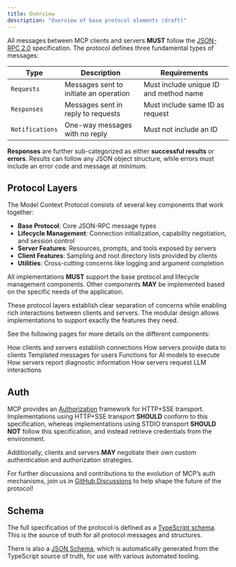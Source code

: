 ```yaml
---
title: Overview
description: "Overview of base protocol elements (draft)"
---
```



All messages between MCP clients and servers **MUST** follow the
[JSON-RPC 2.0](https://www.jsonrpc.org/specification) specification. The protocol defines
three fundamental types of messages:

| Type            | Description                            | Requirements                           |
| --------------- | -------------------------------------- | -------------------------------------- |
| `Requests`      | Messages sent to initiate an operation | Must include unique ID and method name |
| `Responses`     | Messages sent in reply to requests     | Must include same ID as request        |
| `Notifications` | One-way messages with no reply         | Must not include an ID                 |

**Responses** are further sub-categorized as either **successful results** or **errors**.
Results can follow any JSON object structure, while errors must include an error code and
message at minimum.

## Protocol Layers

The Model Context Protocol consists of several key components that work together:

- **Base Protocol**: Core JSON-RPC message types
- **Lifecycle Management**: Connection initialization, capability negotiation, and
  session control
- **Server Features**: Resources, prompts, and tools exposed by servers
- **Client Features**: Sampling and root directory lists provided by clients
- **Utilities**: Cross-cutting concerns like logging and argument completion

All implementations **MUST** support the base protocol and lifecycle management
components. Other components **MAY** be implemented based on the specific needs of the
application.

These protocol layers establish clear separation of concerns while enabling rich
interactions between clients and servers. The modular design allows implementations to
support exactly the features they need.

See the following pages for more details on the different components:

<CardGroup cols={3}>
  <Card title="Lifecycle" icon="arrows-rotate" href="/specification/draft/basic/lifecycle">
    How clients and servers establish connections
  </Card>
  <Card title="Resources" icon="file" href="/specification/draft/server/resources">
    How servers provide data to clients
  </Card>
  <Card title="Prompts" icon="comments" href="/specification/draft/server/prompts">
    Templated messages for users
  </Card>
  <Card title="Tools" icon="screwdriver-wrench" href="/specification/draft/server/tools">
    Functions for AI models to execute
  </Card>
  <Card title="Logging" icon="clipboard" href="/specification/draft/server/utilities/logging">
    How servers report diagnostic information
  </Card>
  <Card title="Sampling" icon="code" href="/specification/draft/client/sampling">
    How servers request LLM interactions
  </Card>
</CardGroup>

## Auth

MCP provides an [Authorization](/specification/draft/basic/authorization)
framework for HTTP+SSE transport. Implementations using HTTP+SSE transport **SHOULD**
conform to this specification, whereas implementations using STDIO transport **SHOULD
NOT** follow this specification, and instead retrieve credentials from the environment.

Additionally, clients and servers **MAY** negotiate their own custom authentication and
authorization strategies.

For further discussions and contributions to the evolution of MCP’s auth mechanisms, join
us in
[GitHub Discussions](https://github.com/modelcontextprotocol/specification/discussions)
to help shape the future of the protocol!

## Schema

The full specification of the protocol is defined as a
[TypeScript schema](http://github.com/modelcontextprotocol/specification/tree/main/schema/draft/schema.ts).
This is the source of truth for all protocol messages and structures.

There is also a
[JSON Schema](http://github.com/modelcontextprotocol/specification/tree/main/schema/draft/schema.json),
which is automatically generated from the TypeScript source of truth, for use with
various automated tooling.
